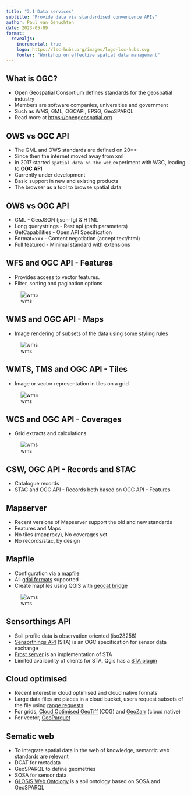 ```yaml
---
title: "3.1 Data services"
subtitle: "Provide data via standardised convenience APIs"
author: Paul van Genuchten
date: 2023-05-09
format:
  revealjs:
    incremental: true
    logo: https://lsc-hubs.org/images/logo-lsc-hubs.svg
    footer: "Workshop on effective spatial data management"
---
```



## What is OGC?

- Open Geospatial Consortium defines standards for the geospatial industry
- Members are software companies, universities and government
- Such as WMS, GML, OGCAPI, EPSG, GeoSPARQL
- Read more at <https://opengeospatial.org>


## OWS vs OGC API

- The GML and OWS standards are defined on 20**
- Since then the internet moved away from xml
- in 2017 started `spatial data on the web` experiment with W3C, leading to **OGC API**
- Currently under development 
- Basic support in new and existing products
- The browser as a tool to browse spatial data

## OWS vs OGC API

- GML - GeoJSON (json-fg) & HTML
- Long querystrings - Rest api (path parameters)
- GetCapabilities - Open API Specification
- Format=xxx - Content negotiation (accept:text/html)
- Full featured - Minimal standard with extensions

## WFS and OGC API - Features

- Provides access to vector features. 
- Filter, sorting and pagination options

![wms](../img/wfs.jpg)

## WMS and OGC API - Maps

- Image rendering of subsets of the data using some styling rules

![wms](../img/wms.jpg)

## WMTS, TMS and OGC API - Tiles

- Image or vector representation in tiles on a grid

![wms](../img/tiles.png)

## WCS and OGC API - Coverages 

- Grid extracts and calculations

![wms](../img/wcs.jpg)

## CSW, OGC API - Records and STAC

- Catalogue records
- STAC and OGC API - Records both based on OGC API - Features

## Mapserver

- Recent versions of Mapserver support the old and new standards
- Features and Maps 
- No tiles (mapproxy), No coverages yet 
- No records/stac, by design

## Mapfile

- Configuration via a [mapfile](https://mapserver.org/mapfile/)
- All [gdal formats](https://gdal.org/drivers/vector) supported
- Create mapfiles using QGIS with [geocat bridge](https://plugins.qgis.org/plugins/geocatbridge/)

![wms](../img/mapfile.jpg)

## Sensorthings API

- Soil profile data is observation oriented (iso28258)
- [Sensorthings API](https://www.ogc.org/standard/sensorthings/) (STA) is an OGC specification for sensor data exchange
- [Frost server](https://fraunhoferiosb.github.io/FROST-Server/) is an implementation of STA
- Limited availability of clients for STA, Qgis has a [STA plugin](https://plugins.qgis.org/plugins/SensorThingsAPI/)

## Cloud optimised

- Recent interest in cloud optimised and cloud native formats
- Large data files are places in a cloud bucket, users request subsets of the file using [range requests](https://en.wikipedia.org/wiki/Byte_serving)
- For grids, [Cloud Optimised GeoTiff](https://www.cogeo.org/) (COG) and [GeoZarr](https://github.com/zarr-developers/geozarr-spec) (cloud native)
- For vector, [GeoParquet](https://geoparquet.org/)

## Sematic web

- To integrate spatial data in the web of knowledge, semantic web standards are relevant
- DCAT for metadata
- GeoSPARQL to define geometries
- SOSA for sensor data
- [GLOSIS Web Ontology](https://github.com/glosis-ld/glosis) is a soil ontology based on SOSA and GeoSPARQL